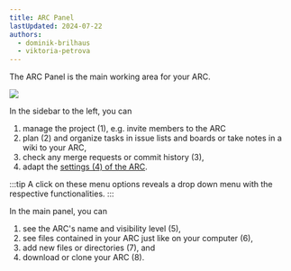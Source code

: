 ```yaml
---
title: ARC Panel
lastUpdated: 2024-07-22
authors:
  - dominik-brilhaus
  - viktoria-petrova
---
```



The ARC Panel is the main working area for your ARC. 

![](@images/datahub/datahub-arc-overview.drawio.png)

In the sidebar to the left, you can

<Steps>

1. manage the project (1), e.g. invite members to the ARC
2. plan (2) and organize tasks in issue lists and boards or take notes in a wiki to your ARC,
3. check any merge requests or commit history (3),
4. adapt the [settings (4) of the ARC](../datahub-arc-settings/).

</Steps>

:::tip
A click on these menu options reveals a drop down menu with the respective functionalities.
:::

In the main panel, you can

<Steps>

1. see the ARC's name and visibility level (5),
2. see files contained in your ARC just like on your computer (6),
3. add new files or directories (7), and
4. download or clone your ARC (8).

</Steps>